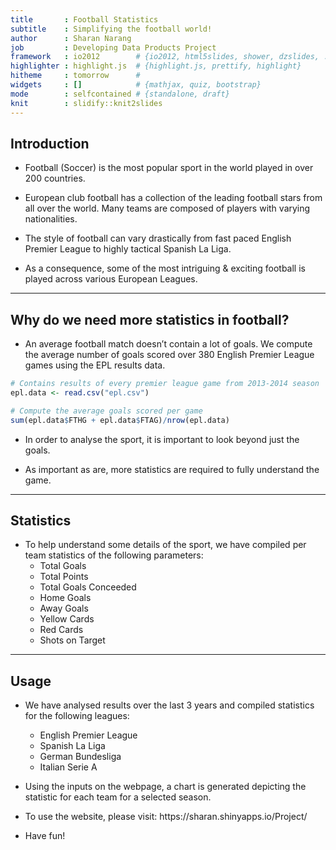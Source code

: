 ```yaml
---
title       : Football Statistics 
subtitle    : Simplifying the football world!
author      : Sharan Narang
job         : Developing Data Products Project
framework   : io2012        # {io2012, html5slides, shower, dzslides, ...}
highlighter : highlight.js  # {highlight.js, prettify, highlight}
hitheme     : tomorrow      # 
widgets     : []            # {mathjax, quiz, bootstrap}
mode        : selfcontained # {standalone, draft}
knit        : slidify::knit2slides
---
```


## Introduction

* Football (Soccer) is the most popular sport in the world played in over 200 countries. 

* European club football has a collection of the leading football stars from all over the world. Many teams are composed of players with varying nationalities. 

* The style of football can vary drastically from fast paced English Premier League to highly tactical Spanish La Liga.

* As a consequence, some of the most intriguing & exciting football is played across various European Leagues.

---

## Why do we need more statistics in football?
* An average football match doesn't contain a lot of goals. We compute the average number of goals scored over 380 English Premier League games using the EPL results data. 

```r
# Contains results of every premier league game from 2013-2014 season
epl.data <- read.csv("epl.csv") 

# Compute the average goals scored per game
sum(epl.data$FTHG + epl.data$FTAG)/nrow(epl.data) 
```

* In order to analyse the sport, it is important to look beyond just the goals. 

* As important as are, more statistics are required to fully understand the game.

---

## Statistics

* To help understand some details of the sport, we have compiled per team statistics of the following parameters:
    * Total Goals
    * Total Points
    * Total Goals Conceeded
    * Home Goals
    * Away Goals
    * Yellow Cards
    * Red Cards
    * Shots on Target

---

## Usage

* We have analysed results over the last 3 years and compiled statistics for the following leagues:
    * English Premier League
    * Spanish La Liga
    * German Bundesliga
    * Italian Serie A

* Using the inputs on the webpage, a chart is generated depicting the statistic for each team for a selected season.

* To use the website, please visit: https://sharan.shinyapps.io/Project/

* Have fun!


